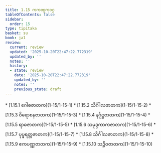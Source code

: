 ```yaml
---
title: 1.15 ကကဏ္ဋကဝဂ္ဂ
tableOfContents: false
sidebar:
  order: 15
type: tipitaka
basket: su
book: ja1
review:
  current: review
  updated: '2025-10-20T22:47:22.772319'
  updated_by: ''
  notes: ''
  history:
  - state: review
    date: '2025-10-20T22:47:22.772319'
    updated_by: ''
    notes: ''
    previous_state: draft
---
```



<DynamicBreadcrumb />


<ReviewStatus review={frontmatter.review} showDetails={true} />

<HypothesisAnnotation frontmatter={frontmatter} />



<TableOfContents book="ja1" section="1.15">
* [1.15.1 ဂေါဓဇာတက](1-15/1-15-1)
* [1.15.2 သိင်္ဂါလဇာတက](1-15/1-15-2)
* [1.15.3 ဝိရောစနဇာတက](1-15/1-15-3)
* [1.15.4 နင်္ဂုဋ္ဌဇာတက](1-15/1-15-4)
* [1.15.5 ရာဓဇာတက](1-15/1-15-5)
* [1.15.6 သမုဒ္ဒကာကဇာတက](1-15/1-15-6)
* [1.15.7 ပုပ္ဖရတ္တဇာတက](1-15/1-15-7)
* [1.15.8 သိင်္ဂါလဇာတက](1-15/1-15-8)
* [1.15.9 ဧကပဏ္ဏဇာတက](1-15/1-15-9)
* [1.15.10 သဉ္ဇီဝဇာတက](1-15/1-15-10)
</TableOfContents>